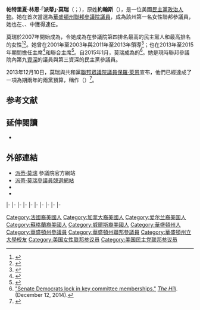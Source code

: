 {{noteTA
|1=zh-hans:默里;zh-hant:莫瑞;
|2=zh-hans:帕蒂;zh-hant:派蒂;
|3=zh-hans:帕特里西娅;zh-hant:帕特里夏;
|4=zh-hans:琳恩;zh-hant:林恩;
}}
{{Expand|time=2015-08-10T02:15:21+00:00}}
{{请求翻译|time=2015-08-10T02:15:21+00:00}}
{{Infobox officeholder
|name         = 派蒂·莫瑞<br>Patty Murray
|image        = Patty Murray, official portrait, 113th Congress.jpg
|jr/sr        = 聯邦參議員
|state        = [[華盛頓州|華盛頓州]]
|alongside    = [[瑪麗亞·坎特威爾|瑪麗亞·坎特威爾]]
|term_start   = 1993年1月3日
|term_end     =
|predecessor  = {{le|布羅克·亞當斯|Brock Adams}}
|successor    =
|office1       = [[美国参议院政党领袖|參議院民主黨助理領袖]]
|leader        = [[查克·舒默|查克·舒默]]
|term_start1   = 2017年1月3日
|term_end1     = 
|predecessor1  = 頭銜建立
|successor1    = 
|office2       = {{le|美國參議院健康、教育、勞工與養老金委員會|United States Senate Committee on Health, Education, Labor, and Pensions|參議院健康委員會}}副主席
|term_start2   = 2015年1月3日
|term_end2     = 
|predecessor2  = [[拉馬爾·亞歷山大|拉馬爾·亞歷山大]]
|successor2    = 
|office3       = {{le|美國參議院民主黨會議秘書|United States Senate Democratic Conference Secretary|參議院民主黨會議秘書}}
|term_start3   = 2007年1月3日
|term_end3     = 2017年1月3日
|leader3       = [[哈里·瑞德|哈里·瑞德]]
|predecessor3  = [[黛比·史戴比拿|黛比·史戴比拿]]
|successor3    = [[塔米·鮑德溫|塔米·鮑德溫]]
|office4       = {{le|美國參議院預算委員會|United States Senate Committee on the Budget|參議院預算委員會}}主席
|term_start4   = 2013年1月3日
|term_end4     = 2015年1月3日
|predecessor4  = [[肯特·康拉德|肯特·康拉德]]
|successor4    = [[麥克·恩齊|麥克·恩齊]]
|office5       = {{le|美國參議院退伍軍人事務委員會|United States Senate Committee on Veterans' Affairs|參議院退伍軍人事務委員會}}主席
|term_start5   = 2011年1月3日
|term_end5     = 2013年1月3日
|predecessor5  = [[丹尼爾·阿卡卡|丹尼爾·阿卡卡]]
|successor5    = [[伯尼·桑德斯|伯尼·桑德斯]]
|state_senate6 = 華盛頓州
|district6     = {{le|華盛頓州第一立法選區|Washington's 1st Legislative District|一立法}}
|term_start6   = 1989年1月9日
|term_end6     = 1993年1月11日
|predecessor6  = 比爾·基斯卡登
|successor6    = {{le|羅斯瑪麗·麥考利夫|Rosemary McAuliffe}}
|birth_name    = 帕特里夏·林恩·約翰斯<br>Patricia Lynn Johns
|birth_date    = {{birth date and age|1950|10|11}}
|birth_place   = {{US}}[[華盛頓州|華盛頓州]][[金县_(华盛顿州)|金县]][[巴薩爾_(華盛頓州)|巴薩爾]]
|residence     = [[巴薩爾_(華盛頓州)|華盛頓州巴薩爾]]
|death_date    =
|death_place   =
|party         = [[民主黨_(美國)|民主黨]]
|spouse        = 羅布·莫瑞（Rob Murray）
|children      = 蘭迪（Randy）<br>薩拉（Sara）
|alma_mater    = [[華盛頓州立大學|華盛頓州立大學]]<small>（[[文學士|BA]]）</small>
|religion      = [[天主教會|羅馬天主教]]
|website       = {{URL|http://www.murray.senate.gov|參議院網站}}
}}

'''帕特里夏·林恩·「派蒂」·莫瑞'''（{{lang-en|'''Patricia Lynn "Patty" Murray'''}}；{{bd|1950年|10月11日}}），原姓'''約翰斯'''（{{lang-en|'''Johns'''}}），是一位美國[[民主黨_(美國)|民主黨]][[政治人物|政治人物]]。她在{{le|1992年華盛頓州美國參議院議員選舉|United States Senate election in Washington, 1992|1992年}}首次當選為[[華盛頓州|華盛頓州]][[美國參議院|聯邦參議院議員]]，成為該州第一名女性聯邦參議員，她也在{{le|1998年華盛頓州美國參議院議員選舉|United States Senate election in Washington, 1998|1998年}}、{{le|2004年華盛頓州美國參議院議員選舉|United States Senate election in Washington, 2004|2004年}}、{{le|2010年華盛頓州美國參議院議員選舉|United States Senate election in Washington, 2010|2010年的選舉}}中獲得連任。

莫瑞於2007年開始成為{{le|美國參議院民主黨黨團|Democratic Caucus of the United States Senate|多數黨}}{{le|美國參議院民主黨會議秘書|United States Senate Democratic Conference Secretary|會議秘書}}，令她成為在參議院第四排名最高的民主黨人和最高排名的女性<ref>{{cite web|title=Reid announces Democratic leadership for the 110th Congress|publisher=democrats.senate.gov|date=2006-11-14|url=http://democrats.senate.gov/newsroom/record.cfm?id=265865&|accessdate=2007-01-10|deadurl=yes|archiveurl=https://web.archive.org/web/20100830223355/https://democrats.senate.gov/newsroom/record.cfm?id=265865&|archivedate=2010-08-30}}</ref><ref>{{cite web |url=http://democrats.senate.gov/newsroom/record.cfm?id=305087& |title=Senator Harry Reid, Majority Leader |publisher=Democrats.senate.gov |date=2008-11-18 |accessdate=2010-08-29 |deadurl=yes |archiveurl=https://web.archive.org/web/20100830091603/https://democrats.senate.gov/newsroom/record.cfm?id=305087& |archivedate=2010-08-30 }}</ref>。她曾在2001年至2003年與2011年至2013年領導{{le|民主黨參議院競選委員會|Democratic Senatorial Campaign Committee}}<ref>{{cite web |url=http://blogs.abcnews.com/thenote/2010/11/patty-murray-to-head-dscc-democratic-senatorial-campaign-committee.html |title=Washington State Sen. Patty Murray To Head DSCC For 2012 Election Cycle – ABC News |publisher=Blogs.abcnews.com |date=2010-11-30 |accessdate=2013-02-11 |deadurl=yes |archiveurl=https://web.archive.org/web/20110719042510/http://blogs.abcnews.com/thenote/2010/11/patty-murray-to-head-dscc-democratic-senatorial-campaign-committee.html |archivedate=2011-07-19 }}</ref>；也在2013年至2015年期間擔任{{le|美國參議院預算委員會|United States Senate Committee on the Budget|參議院預算委員會}}主席<ref>{{cite web |author=Sahil Kapur 10:28 AM EST, Thursday November 15, 2012 |url=http://livewire.talkingpointsmemo.com/entry/patty-murray-to-chair-senate-budget-committee |title=Patty Murray To Chair The Senate Budget Committee | TPM LiveWire |publisher=Livewire.talkingpointsmemo.com |date=2012-11-15 |accessdate=2013-02-11 |archive-date=2012-11-18 |archive-url=https://web.archive.org/web/20121118062301/http://livewire.talkingpointsmemo.com/entry/patty-murray-to-chair-senate-budget-committee |dead-url=no }}</ref>和{{le|美國國會削減赤字聯合特別委員會|United States Congress Joint Select Committee on Deficit Reduction|削減赤字聯合委員會}}聯合主席<ref>{{cite news|last=Walsh|first=Deirdre|title=Reid taps Sen. Murray to co-chair debt committee|url=http://www.cnn.com/2011/POLITICS/08/09/debt.committee.appointments/index.html?eref=rss_topstories&utm_source=feedburner&utm_medium=feed&utm_campaign=Feed%3A+rss%2Fcnn_topstories+%28RSS%3A+Top+Stories%29|accessdate=9 August 2011|newspaper=CNN|date=2011-08-10|archive-date=2018-12-01|archive-url=https://web.archive.org/web/20181201194105/http://www.cnn.com/2011/POLITICS/08/09/debt.committee.appointments/index.html?eref=rss_topstories&utm_source=feedburner&utm_medium=feed&utm_campaign=Feed%3A+rss%2Fcnn_topstories+%28RSS%3A+Top+Stories%29|dead-url=no}}</ref>。自2015年1月，莫瑞成為{{le|美國參議院健康、教育、勞工與養老金委員會|United States Senate Committee on Health, Education, Labor, and Pensions|健康、教育、勞工與養老金委員會}}的{{le|少數黨副主席|Ranking Member|民主黨副主席}}<ref>[http://thehill.com/policy/finance/227000-senate-democrats-set-key-committee-memberships "Senate Democrats lock in key committee memberships."] {{Wayback|url=http://thehill.com/policy/finance/227000-senate-democrats-set-key-committee-memberships |date=20150715042538 }} ''[[The_Hill_(newspaper)|The Hill]]''. (December 12, 2014).</ref>。她是現時聯邦參議院內第九[[美國參議員資歷|資深]]的議員與第三資深的民主黨參議員。

2013年12月10日，莫瑞與共和黨[[美國眾議院|聯邦眾議院議員]][[保羅·萊恩|保羅·萊恩]]宣布，他們已經達成了一項為期兩年的兩黨預算，稱作{{le|2013年兩黨預算法|Bipartisan Budget Act of 2013}}（{{lang-en|Bipartisan Budget Act of 2013}}）<ref name=PRannouncement>{{cite web|title=Murray and Ryan Introduce Bipartisan Budget-Conference Agreement|url=http://budget.house.gov/news/documentsingle.aspx?DocumentID=364030|publisher=House of Representatives Committee on the Budget|accessdate=12 December 2013|archive-date=2013-12-15|archive-url=https://web.archive.org/web/20131215054837/http://budget.house.gov/news/documentsingle.aspx?DocumentID=364030|dead-url=no}}</ref>。

==参考文献==
{{reflist}}

==延伸閱讀==
* {{CongLinks | congbio = m001111 | ballot = Patty_Murray | nndb = 284/000032188 | votesmart = 53358 | govtrack = 300076 | opencong = 300076 | rollcall = 522 | politifact = patty-murray | fec = S2WA00189 | opensecrets = N00007876 | assets = patty-murray | legistorm = 73/Sen_Patricia_Lynn_Murray.html | followthemoney = | ontheissues = Senate/Patty_Murray.htm | congress = patty-murray/1409 | worldcat = lccn-no00-77999 | cspan = 25277 | imdb = 1942446/ | bloomberg = patty-murray | nyt = m/patty_murray | washpo = gIQARXaU9O }}

==外部連結==
* [http://murray.senate.gov/ 派蒂·莫瑞] {{Wayback|url=http://murray.senate.gov/ |date=20150916121323 }}參議院官方網站
* [http://www.pattymurray.com/ 派蒂·莫瑞參議員競選網站] {{Wayback|url=http://www.pattymurray.com/ |date=20101028214347 }}
* {{C-SPAN|pattymurray}}
* {{Dmoz|Regional/North_America/United_States/Washington/Government/Federal/US_Senate/Patty_Murray_%5BD%5D}}

{{s-start}}
{{s-ppo}}
{{s-bef|before={{le|布羅克·亞當斯|Brock Adams}}}}
{{s-ttl|title={{nowrap|[[美國參議員|美國參議員]]{{le|華盛頓州美國參議院議員列表|List of United States Senators from Washington|華盛頓州}}[[民主黨_(美國)|民主黨]]被提名人}}<br>（[[美國參議員類別|第3類]]）|years={{le|1992年華盛頓州美國參議院議員選舉|United States Senate election in Washington, 1992|1992年}}、{{le|1998年華盛頓州美國參議院議員選舉|United States Senate election in Washington, 1998|1998年}}、<br>{{le|2004年華盛頓州美國參議院議員選舉|United States Senate election in Washington, 2004|2004年}}、{{le|2010年華盛頓州美國參議院議員選舉|United States Senate election in Washington, 2010|2010年}}、{{le|2016年華盛頓州美國參議院議員選舉|United States Senate election in Washington, 2016|2016年}}}}
{{s-inc|recent}}
|-
{{s-bef|before={{le|羅伯特·托里切利|Robert Torricelli}}}}
{{s-ttl|rows=2|title={{le|民主黨參議院競選委員會|Democratic Senatorial Campaign Committee}}主席|years=2001年－2003年<br>2011年－2013年}}
{{s-aft|after=[[喬恩·科爾津|喬恩·科爾津]]}}
|-
{{s-bef|before=[[羅伯特·曼南德茲|羅伯特·曼南德茲]]}}
{{s-aft|after=[[麥克·班尼|麥克·班尼]]}}
|-
{{s-bef|before=[[黛比·史戴比拿|黛比·史戴比拿]]}}
{{s-ttl|title={{le|美國參議院民主黨會議秘書|United States Senate Democratic Conference Secretary|參議院民主黨會議秘書}}|years=2007年－2017年}}
{{s-aft|after=[[塔米·鮑德溫|塔米·鮑德溫]]}}
|-
{{s-new|office}}
{{s-ttl|title=[[美国参议院政党领袖|參議院民主黨助理領袖]]|years=2017年－}}
{{s-inc}}
|-
{{s-par|us-sen}}
{{s-bef|before={{le|布羅克·亞當斯|Brock Adams}}}}
{{s-ttl|title={{le|華盛頓州美國參議院議員列表|List of United States Senators from Washington|華盛頓州第3類參議員}}|years=1993年－|alongside=[[史雷德·戈登|史雷德·戈登]]、[[瑪麗亞·坎特威爾|瑪麗亞·坎特威爾]]}}
{{s-inc}}
|-
{{s-bef|before=[[丹尼爾·阿卡卡|丹尼爾·阿卡卡]]}}
{{s-ttl|title={{le|美國參議院退伍軍人事務委員會|United States Senate Committee on Veterans' Affairs|參議院退伍軍人事務委員會}}主席|years=2011年－2013年}}
{{s-aft|after=[[伯尼·桑德斯|伯尼·桑德斯]]}}
|-
{{s-new|office}}
{{s-ttl|title={{le|美國國會削減赤字聯合特別委員會|United States Congress Joint Select Committee on Deficit Reduction|削減赤字聯合委員會}}主席|years=2011年－2012年}}
{{s-non|reason=職位取消}}
|-
{{s-bef|before=[[肯特·康拉德|肯特·康拉德]]}}
{{s-ttl|title={{le|美國參議院預算委員會|United States Senate Committee on the Budget|參議院預算委員會}}主席|years=2013年－2015年}}
{{s-aft|after=[[麥克·恩齊|麥克·恩齊]]}}
|-
{{s-bef|before=[[拉馬爾·亞歷山大|拉馬爾·亞歷山大]]}}
{{s-ttl|title={{le|美國參議院健康、教育、勞工與養老金委員會|United States Senate Committee on Health, Education, Labor, and Pensions|參議院健康委員會}}副主席|years=2015年－}}
{{s-inc}}
|-
{{s-prec|usa}}
{{s-bef|before=[[黛安·范士丹|黛安·范士丹]]}}
{{s-ttl|title=[[美國參議員資歷|美國參議員資歷]]|years=第6位}}
{{s-aft|after=[[吉姆·英霍夫|吉姆·英霍夫]]}}
{{s-end}}

{{Current U.S. Senators}}
{{Authority control}}
{{DEFAULTSORT:Murray, Patty}}

[[Category:法國裔美國人|Category:法國裔美國人]]
[[Category:加拿大裔美國人|Category:加拿大裔美國人]]
[[Category:爱尔兰裔美国人|Category:爱尔兰裔美国人]]
[[Category:蘇格蘭裔美國人|Category:蘇格蘭裔美國人]]
[[Category:威爾斯裔美國人|Category:威爾斯裔美國人]]
[[Category:華盛頓州人|Category:華盛頓州人]]
[[Category:華盛頓州參議員|Category:華盛頓州參議員]]
[[Category:華盛頓州聯邦參議員|Category:華盛頓州聯邦參議員]]
[[Category:華盛頓州立大學校友|Category:華盛頓州立大學校友]]
[[Category:美国女性联邦参议员|Category:美国女性联邦参议员]]
[[Category:美国民主党联邦参议员|Category:美国民主党联邦参议员]]